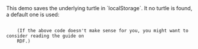 
<Content>
    This demo saves the underlying turtle in `localStorage`. It no turtle is found, a default one is used:
</Content>

<Code language="turtle" id="DefaultTurtle" code={PROFILE_TURTLE} noCopy={true}/>

<Content>
    (If the above code doesn't make sense for you, you might want to consider reading the <NavLink to={"/rdf"}>guide on
    RDF</NavLink>.)
</Content>

<Code language="tsx" id="LDflexLocalDemo" code={localDemoCode} className="line-numbers">
</Code>
